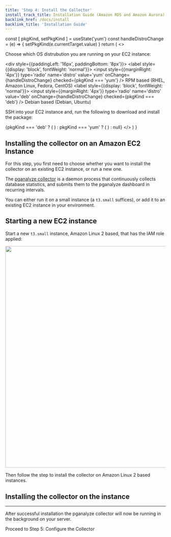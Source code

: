 ```yaml
---
title: 'Step 4: Install the Collector'
install_track_title: Installation Guide (Amazon RDS and Amazon Aurora)
backlink_href: /docs/install
backlink_title: 'Installation Guide'
---
```





  const [ pkgKind, setPkgKind ] = useState('yum')
  const handleDistroChange = (e) => {
    setPkgKind(e.currentTarget.value)
  }
  return (
    <>
      <p>
        Choose which OS distrubution you are running on your EC2 instance:
      </p>
      <div style={{paddingLeft: '16px', paddingBottom: '8px'}}>
        <label style={{display: 'block', fontWeight: 'normal'}}>
          <input style={{marginRight: '4px'}} type='radio' name='distro' value='yum' onChange={handleDistroChange} checked={pkgKind === 'yum'} />
          RPM based (RHEL, Amazon Linux, Fedora, CentOS)
        </label>
        <label style={{display: 'block', fontWeight: 'normal'}}>
          <input style={{marginRight: '4px'}} type='radio' name='distro' value='deb' onChange={handleDistroChange} checked={pkgKind === 'deb'} />
          Debian based (Debian, Ubuntu)
        </label>
      </div>
      <p>
        SSH into your EC2 instance and, run the following to download and install the package:
      </p>
      {pkgKind === 'deb' ? (
        <CollectorPkgInstallInstructions kind='deb' />
      ) : pkgKind === 'yum' ? (
        <CollectorPkgInstallInstructions kind='yum' />
      ) : null}
    </>
  )
}

## Installing the collector on an Amazon EC2 Instance

For this step, you first need to choose whether you want to install the collector on an existing EC2 instance, or run a new one.

The [pganalyze collector](https://github.com/pganalyze/collector) is a daemon process that continuously collects database statistics, and submits them to the pganalyze dashboard in recurring intervals.

You can either run it on a small instance (a `t3.small` suffices), or add it to an existing EC2 instance in your environment.

## Starting a new EC2 instance

Start a new `t3.small` instance, Amazon Linux 2 based, that has the IAM role applied:

<p>
  <img src={imgRdsNewInstanceRole} width="694.4" />
</p>

Then follow the step to install the collector on Amazon Linux 2 based instances.


## Installing the collector on the instance

<CollectorInstallInstructions />

---

After successful installation the pganalyze collector will now be running in the background on your server.

<Link className="btn btn-success" to="05_configure_the_collector_ec2">
  Proceed to Step 5: Configure the Collector
</Link>
